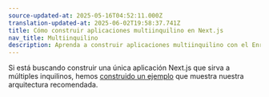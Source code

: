 ```yaml
---
source-updated-at: 2025-05-16T04:52:11.000Z
translation-updated-at: 2025-06-02T19:58:37.741Z
title: Cómo construir aplicaciones multiinquilino en Next.js
nav_title: Multiinquilino
description: Aprenda a construir aplicaciones multiinquilino con el Enrutador de Aplicaciones (App Router).
---
```


Si está buscando construir una única aplicación Next.js que sirva a múltiples inquilinos, hemos [construido un ejemplo](https://vercel.com/templates/next.js/platforms-starter-kit) que muestra nuestra arquitectura recomendada.